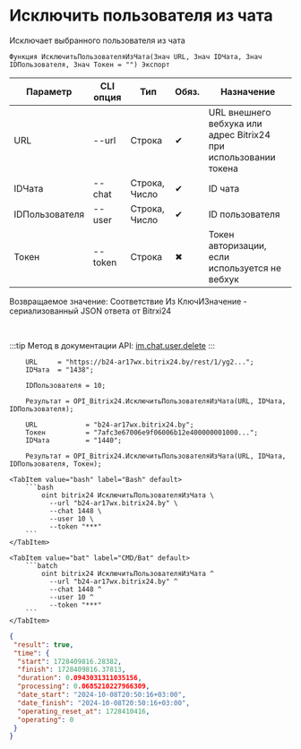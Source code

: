 ﻿---
sidebar_position: 6
---


# Исключить пользователя из чата
 Исключает выбранного пользователя из чата



`Функция ИсключитьПользователяИзЧата(Знач URL, Знач IDЧата, Знач IDПользователя, Знач Токен = "") Экспорт`

  | Параметр | CLI опция | Тип | Обяз. | Назначение |
  |-|-|-|-|-|
  | URL | --url | Строка | &#x2714; | URL внешнего вебхука или адрес Bitrix24 при использовании токена |
  | IDЧата | --chat | Строка, Число | &#x2714; | ID чата |
  | IDПользователя | --user | Строка, Число | &#x2714; | ID пользователя |
  | Токен | --token | Строка | &#x2716; | Токен авторизации, если используется не вебхук |

  
  Возвращаемое значение:   Соответствие Из КлючИЗначение - сериализованный JSON ответа от Bitrxi24

<br/>

:::tip
Метод в документации API: [im.chat.user.delete](https://dev.1c-bitrix.ru/learning/course/?COURSE_ID=93&LESSON_ID=12099)
:::
<br/>


```bsl title="Пример использования для 1С:Предприятие/OneScript"
    URL     = "https://b24-ar17wx.bitrix24.by/rest/1/yg2...";
    IDЧата  = "1438";

    IDПользователя = 10;

    Результат = OPI_Bitrix24.ИсключитьПользователяИзЧата(URL, IDЧата, IDПользователя);

    URL            = "b24-ar17wx.bitrix24.by";
    Токен          = "7afc3e67006e9f06006b12e400000001000...";
    IDЧата         = "1440";

    Результат = OPI_Bitrix24.ИсключитьПользователяИзЧата(URL, IDЧата, IDПользователя, Токен);
```
    

 <Tabs>
  
    <TabItem value="bash" label="Bash" default>
        ```bash
            oint bitrix24 ИсключитьПользователяИзЧата \
              --url "b24-ar17wx.bitrix24.by" \
              --chat 1448 \
              --user 10 \
              --token "***"
        ```
    </TabItem>
  
    <TabItem value="bat" label="CMD/Bat" default>
        ```batch
            oint bitrix24 ИсключитьПользователяИзЧата ^
              --url "b24-ar17wx.bitrix24.by" ^
              --chat 1448 ^
              --user 10 ^
              --token "***"
        ```
    </TabItem>
</Tabs>


```json title="Результат"
{
 "result": true,
 "time": {
  "start": 1728409816.28382,
  "finish": 1728409816.37813,
  "duration": 0.0943031311035156,
  "processing": 0.0685210227966309,
  "date_start": "2024-10-08T20:50:16+03:00",
  "date_finish": "2024-10-08T20:50:16+03:00",
  "operating_reset_at": 1728410416,
  "operating": 0
 }
}
```
